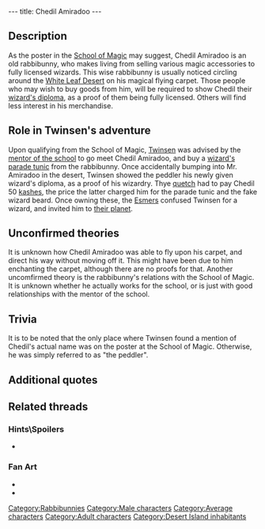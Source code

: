 ---
title: Chedil Amiradoo
---

{{Character|
Name=Chedil Amiradoo|
Image=Chedil Amiradoo.gif|
Race=[[Rabbibunny]]|
Gender=Male|
Size=Medium|
Age=Adult}}

{{Quote|
Quote=My dear sir, my goods are only available to fully licensed wizards.|
Character=Chedil Amiradoo}}

==Description==
As the poster in the [[School of Magic]] may suggest, Chedil Amiradoo is an old rabbibunny, who makes living from selling various magic accessories to fully licensed wizards. This wise rabbibunny is usually noticed circling around the [[White Leaf Desert]] on his magical flying carpet. Those people who may wish to buy goods from him, will be required to show Chedil their [[wizard's diploma]], as a proof of them being fully licensed. Others will find less interest in his merchandise.

==Role in Twinsen's adventure==
Upon qualifying from the School of Magic, [[Twinsen]] was advised by the [[mentor of the school of magic|mentor of the school]] to go meet Chedil Amiradoo, and buy a [[wizard's parade tunic]] from the rabbibunny. Once accidentally bumping into Mr. Amiradoo in the desert, Twinsen showed the peddler his newly given wizard's diploma, as a proof of his wizardry. Thye [[quetch]] had to pay Chedil 50 [[kashes]], the price the latter charged him for the parade tunic and the fake wizard beard. Once owning these, the [[Esmers]] confused Twinsen for a wizard, and invited him to [[Zeelich|their planet]].

==Unconfirmed theories==
It is unknown how Chedil Amiradoo was able to fly upon his carpet, and direct his way without moving off it. This might have been due to him enchanting the carpet, although there are no proofs for that.
Another uncomfirmed theory is the rabbibunny's relations with the School of Magic. It is unknown whether he actually works for the school, or is just with good relationships with the mentor of the school.

==Trivia==
It is to be noted that the only place where Twinsen found a mention of Chedil's actual name was on the poster at the School of Magic. Otherwise, he was simply referred to as "the peddler".

==Additional quotes==
{{Quote|
Quote=Ah, you must be Twinsen. Congratulations for passing your examination. If you want a magician's tunic it'll only cost you 50 kashes. We'll throw in a false beard to make you look like an old magician. Interested?|
Character=Chedil Amiradoo}}
{{Quote|
Quote=Now that you are a wizard, I can sell you some orange powder. It costs 10 Kashes, and will recharge you in Magic and Life Points.|
Character=Chedil Amiradoo}}
{{Quote|
Quote=I know where it is, but I don't have the right to tell you.|
Character=Chedil Amiradoo}}
{{Quote|
Quote=I saw Ker'aooc pass by a while back. Told me the Esmers had invited him...someplace or other. Regardless, he was going to the Hacienda.|
Character=Chedil Amiradoo}}
{{Quote|
Quote=Bravo Twinsen. You now bear the title of wizard. I don't have any spare wizard's parade tunics left. But there is a peddler on the island. I'll contact him and ask him to give you one. Go find him. Also, let your beard grow.|
Character=Mentor of the School of Magic}}
{{Quote|
Quote=Looking for a costume or Magic accessories? Well, Chedil Amiradoo has a deal that'll make your head spin. Low, low prices and after-sales service. Currently doing the rounds on your island.|
Character=Notice board at the School of Magic}}

==Related threads==
===Hints\Spoilers===
* {{thread|id=3842|title=The funniest hints ever, & more! (Could anybody tell some more)}}

===Fan Art===
* {{post|id=74935|title=Metal Gear Twinsen}}
* {{post|id=112171|title=Lba3}}

[[Category:Rabbibunnies]]
[[Category:Male characters]]
[[Category:Average characters]]
[[Category:Adult characters]]
[[Category:Desert Island inhabitants]]